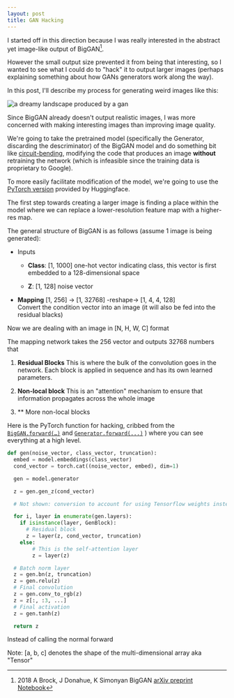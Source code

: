 ```yaml
---
layout: post
title: GAN Hacking
---
```


I started off in this direction because I was really interested in the abstract yet image-like output of BigGAN[^1].

However the small output size prevented it from being that interesting, so I wanted to see what I could do to "hack" it to output larger images (perhaps explaining something about how GANs generators work along the way).

In this post, I'll describe my process for generating weird images like this:

![a dreamy landscape produced by a gan](images/gan-hacking/image-of-images.png)

Since BigGAN already doesn't output realistic images, I was more concerned with making interesting images than improving image quality.

We're going to take the pretrained model (specifically the Generator, discarding the descriminator) of the BigGAN model and do something bit like [circuit-bending](https://en.wikipedia.org/wiki/Circuit_bending), modifying the code that produces an image **without** retraining the network (which is infeasible since the training data is proprietary to Google).

To more easily facilitate modification of the model, we're going to use the [PyTorch version](https://github.com/huggingface/pytorch-pretrained-BigGAN) provided by Huggingface.

The first step towards creating a larger image is finding a place within the model where we can replace a lower-resolution feature map with a higher-res map.

The general structure of BigGAN is as follows (assume 1 image is being generated):

- Inputs

  - **Class**: [1, 1000] one-hot vector indicating class,
    this vector is first embedded to a 128-dimensional space

  - **Z**: [1, 128] noise vector

- **Mapping** [1, 256] -> [1, 32768] -reshape-> [1, 4, 4, 128] <br />
  Convert the condition vector into an image (it will also be fed into the residual blacks)

Now we are dealing with an image in [N, H, W, C] format

The mapping network takes the 256 vector and outputs 32768 numbers that

1. **Residual Blocks** This is where the bulk of the convolution goes in the network. Each block is applied in sequence and has its own learned parameters.

2. **Non-local block** This is an "attention" mechanism to ensure that information propagates across the whole image

3. \*\* More non-local blocks

Here is the PyTorch function for hacking, cribbed from the [`BigGAN.forward(…)`](https://github.com/huggingface/pytorch-pretrained-BigGAN/blob/1e18aed2dff75db51428f13b940c38b923eb4a3d/pytorch_pretrained_biggan/model.py#L289) and [`Generator.forward(...)`](https://github.com/huggingface/pytorch-pretrained-BigGAN/blob/1e18aed2dff75db51428f13b940c38b923eb4a3d/pytorch_pretrained_biggan/model.py#L228) ) where you can see everything at a high level.

```py
def gen(noise_vector, class_vector, truncation):
  embed = model.embeddings(class_vector)
  cond_vector = torch.cat((noise_vector, embed), dim=1)

  gen = model.generator

  z = gen.gen_z(cond_vector)

  # Not shown: conversion to account for using Tensorflow weights instead of PyTorch weights

  for i, layer in enumerate(gen.layers):
    if isinstance(layer, GenBlock):
      # Residual block
      z = layer(z, cond_vector, truncation)
    else:
        # This is the self-attention layer
        z = layer(z)

  # Batch norm layer
  z = gen.bn(z, truncation)
  z = gen.relu(z)
  # Final convolution
  z = gen.conv_to_rgb(z)
  z = z[:, :3, ...]
  # Final activation
  z = gen.tanh(z)

  return z
```

Instead of calling the normal forward

Note: [a, b, c] denotes the shape of the multi-dimensional array aka "Tensor"

[^1]: 2018 A Brock, J Donahue, K Simonyan BigGAN [arXiv preprint](https://arxiv.org/abs/1809.11096) [Notebook](https://colab.research.google.com/github/tensorflow/hub/blob/master/examples/colab/biggan_generation_with_tf_hub.ipynb)
